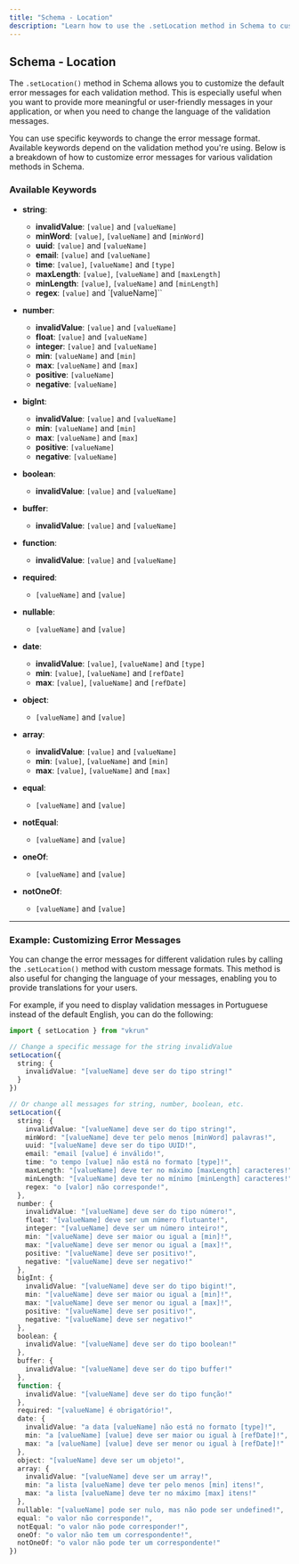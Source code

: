 ```yaml
---
title: "Schema - Location"
description: "Learn how to use the .setLocation method in Schema to customize error messages for different validation rules and languages."
---
```


## Schema - Location

The `.setLocation()` method in Schema allows you to customize the default error messages for each validation method. This is especially useful when you want to provide more meaningful or user-friendly messages in your application, or when you need to change the language of the validation messages.

You can use specific keywords to change the error message format. Available keywords depend on the validation method you're using. Below is a breakdown of how to customize error messages for various validation methods in Schema.

### Available Keywords

- **string**:
  - **invalidValue**: `[value]` and `[valueName]`
  - **minWord**: `[value]`, `[valueName]` and `[minWord]`
  - **uuid**: `[value]` and `[valueName]`
  - **email**: `[value]` and `[valueName]`
  - **time**: `[value]`, `[valueName]` and `[type]`
  - **maxLength**: `[value]`, `[valueName]` and `[maxLength]`
  - **minLength**: `[value]`, `[valueName]` and `[minLength]`
  - **regex**: `[value]` and `[valueName]``

- **number**:
  - **invalidValue**: `[value]` and `[valueName]`
  - **float**: `[value]` and `[valueName]`
  - **integer**: `[value]` and `[valueName]`
  - **min**: `[valueName]` and `[min]`
  - **max**: `[valueName]` and `[max]`
  - **positive**: `[valueName]`
  - **negative**: `[valueName]`

- **bigInt**:
  - **invalidValue**: `[value]` and `[valueName]`
  - **min**: `[valueName]` and `[min]`
  - **max**: `[valueName]` and `[max]`
  - **positive**: `[valueName]`
  - **negative**: `[valueName]`

- **boolean**:
  - **invalidValue**: `[value]` and `[valueName]`

- **buffer**:
  - **invalidValue**: `[value]` and `[valueName]`

- **function**:
  - **invalidValue**: `[value]` and `[valueName]`

- **required**:
  - `[valueName]` and `[value]`

- **nullable**:
  - `[valueName]` and `[value]`

- **date**:
  - **invalidValue**: `[value]`, `[valueName]` and `[type]`
  - **min**: `[value]`, `[valueName]` and `[refDate]`
  - **max**: `[value]`, `[valueName]` and `[refDate]`

- **object**:
  - `[valueName]` and `[value]`

- **array**:
  - **invalidValue**: `[value]` and `[valueName]`
  - **min**: `[value]`, `[valueName]` and `[min]`
  - **max**: `[value]`, `[valueName]` and `[max]`

- **equal**:
  - `[valueName]` and `[value]`

- **notEqual**:
  - `[valueName]` and `[value]`

- **oneOf**:
  - `[valueName]` and `[value]`

- **notOneOf**:
  - `[valueName]` and `[value]`

---

### Example: Customizing Error Messages

You can change the error messages for different validation rules by calling the `.setLocation()` method with custom message formats. This method is also useful for changing the language of your messages, enabling you to provide translations for your users.

For example, if you need to display validation messages in Portuguese instead of the default English, you can do the following:

```ts
import { setLocation } from "vkrun"

// Change a specific message for the string invalidValue
setLocation({
  string: {
    invalidValue: "[valueName] deve ser do tipo string!"
  }
})

// Or change all messages for string, number, boolean, etc.
setLocation({
  string: {
    invalidValue: "[valueName] deve ser do tipo string!",
    minWord: "[valueName] deve ter pelo menos [minWord] palavras!",
    uuid: "[valueName] deve ser do tipo UUID!",
    email: "email [value] é inválido!",
    time: "o tempo [value] não está no formato [type]!",
    maxLength: "[valueName] deve ter no máximo [maxLength] caracteres!",
    minLength: "[valueName] deve ter no mínimo [minLength] caracteres!",
    regex: "o [valor] não corresponde!",
  },
  number: {
    invalidValue: "[valueName] deve ser do tipo número!",
    float: "[valueName] deve ser um número flutuante!",
    integer: "[valueName] deve ser um número inteiro!",
    min: "[valueName] deve ser maior ou igual a [min]!",
    max: "[valueName] deve ser menor ou igual a [max]!",
    positive: "[valueName] deve ser positivo!",
    negative: "[valueName] deve ser negativo!"
  },
  bigInt: {
    invalidValue: "[valueName] deve ser do tipo bigint!",
    min: "[valueName] deve ser maior ou igual a [min]!",
    max: "[valueName] deve ser menor ou igual a [max]!",
    positive: "[valueName] deve ser positivo!",
    negative: "[valueName] deve ser negativo!"
  },
  boolean: {
    invalidValue: "[valueName] deve ser do tipo boolean!"
  },
  buffer: {
    invalidValue: "[valueName] deve ser do tipo buffer!"
  },
  function: {
    invalidValue: "[valueName] deve ser do tipo função!"
  },
  required: "[valueName] é obrigatório!",
  date: {
    invalidValue: "a data [valueName] não está no formato [type]!",
    min: "a [valueName] [value] deve ser maior ou igual à [refDate]!",
    max: "a [valueName] [value] deve ser menor ou igual à [refDate]!"
  },
  object: "[valueName] deve ser um objeto!",
  array: {
    invalidValue: "[valueName] deve ser um array!",
    min: "a lista [valueName] deve ter pelo menos [min] itens!",
    max: "a lista [valueName] deve ter no máximo [max] itens!"
  },
  nullable: "[valueName] pode ser nulo, mas não pode ser undefined!",
  equal: "o valor não corresponde!",
  notEqual: "o valor não pode corresponder!",
  oneOf: "o valor não tem um correspondente!",
  notOneOf: "o valor não pode ter um correspondente!"
})
````
